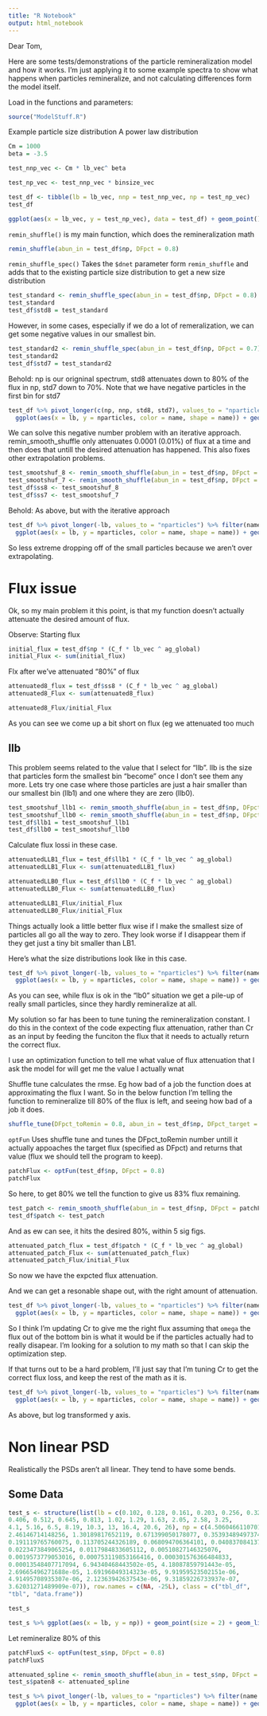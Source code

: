 ```yaml
---
title: "R Notebook"
output: html_notebook
---
```

Dear Tom,

Here are some tests/demonstrations of the particle remineralization model and how it works. I'm just applying it to some example spectra to show what happens when particles remineralize, and not calculating differences form the model itself.


Load in the functions and parameters:

```r
source("ModelStuff.R")
```

Example particle size distribution
A power law distribution
```r
Cm = 1000
beta = -3.5

test_nnp_vec <- Cm * lb_vec^ beta

test_np_vec <- test_nnp_vec * binsize_vec

test_df <- tibble(lb = lb_vec, nnp = test_nnp_vec, np = test_np_vec)
test_df
```

```r
ggplot(aes(x = lb_vec, y = test_np_vec), data = test_df) + geom_point() + scale_x_log10() + scale_y_log10()
```

`remin_shuffle()` is my main function, which does the remineralization math
```r
remin_shuffle(abun_in = test_df$np, DFpct = 0.8)
```

`remin_shuffle_spec()` Takes the `$dnet` parameter form `remin_shuffle` and adds that to the existing particle size distribution to get a new size distribution
```r
test_standard <- remin_shuffle_spec(abun_in = test_df$np, DFpct = 0.8)
test_standard
test_df$std8 = test_standard
```

However, in some cases, especially if we do a lot of remeralization, we can get some negative values in our smallest bin.
```r
test_standard2 <- remin_shuffle_spec(abun_in = test_df$np, DFpct = 0.7)
test_standard2
test_df$std7 = test_standard2
```

Behold:
np is our origninal spectrum, std8 attenuates down to 80% of the flux in np, std7 down to 70%. Note that we have negative particles in the first bin for std7

```r
test_df %>% pivot_longer(c(np, nnp, std8, std7), values_to = "nparticles") %>% filter(name != "nnp") %>%
  ggplot(aes(x = lb, y = nparticles, color = name, shape = name)) + geom_point(size = 2) + geom_path() + scale_x_log10()
```

We can solve this negative number problem with an iterative approach. remin_smooth_shuffle only attenuates 0.0001 (0.01%) of flux at a time and then does that untill the desired attenuation has happened. This also fixes other extrapolation problems.


```r
test_smootshuf_8 <- remin_smooth_shuffle(abun_in = test_df$np, DFpct = 0.8)
test_smootshuf_7 <- remin_smooth_shuffle(abun_in = test_df$np, DFpct = 0.7)
test_df$ss8 <- test_smootshuf_8 
test_df$ss7 <- test_smootshuf_7
```

Behold: As above, but with the iterative approach
```r
test_df %>% pivot_longer(-lb, values_to = "nparticles") %>% filter(name %in% c("np", "ss8", "ss7")) %>%
  ggplot(aes(x = lb, y = nparticles, color = name, shape = name)) + geom_point(size = 2) + geom_path() + scale_x_log10()
```

So less extreme dropping off of the small particles because we aren't over extrapolating.

# Flux issue

Ok, so my main problem it this point, is that my function doesn't actually attenuate the desired amount of flux. 

Observe:
Starting flux
```r
initial_flux = test_df$np * (C_f * lb_vec ^ ag_global)
initial_Flux <- sum(initial_flux)
```

Flx after we've attenuated "80%" of flux

```r
attenuated8_flux = test_df$ss8 * (C_f * lb_vec ^ ag_global)
attenuated8_Flux <- sum(attenuated8_flux)

attenuated8_Flux/initial_Flux
```

As you can see we come up a bit short on flux (eg we attenuated too much

## llb

This problem seems related to the value that I select for "llb". llb is the size that particles form the smallest bin "become" once I don't see them any more.
Lets try one case where those particles are just a hair smaller than our smallest bin (llb1) and one where they are zero (llb0).
```r
test_smootshuf_llb1 <- remin_smooth_shuffle(abun_in = test_df$np, DFpct = 0.8, llb = lb_vec[1] - 0.001)
test_smootshuf_llb0 <- remin_smooth_shuffle(abun_in = test_df$np, DFpct = 0.8, llb = 0)
test_df$llb1 = test_smootshuf_llb1
test_df$llb0 = test_smootshuf_llb0
```

Calculate flux lossi in these case.
```r
attenuatedLLB1_flux = test_df$llb1 * (C_f * lb_vec ^ ag_global)
attenuatedLLB1_Flux <- sum(attenuatedLLB1_flux)

attenuatedLLB0_flux = test_df$llb0 * (C_f * lb_vec ^ ag_global)
attenuatedLLB0_Flux <- sum(attenuatedLLB0_flux)

attenuatedLLB1_Flux/initial_Flux
attenuatedLLB0_Flux/initial_Flux
```

Things actually look a little better flux wise if I make the smallest size of particles all go all the way to zero. They look worse if I disappear them if they get just a tiny bit smaller than LB1.

Here's what the size distributions look like in this case.

```r
test_df %>% pivot_longer(-lb, values_to = "nparticles") %>% filter(name %in% c("np", "ss8", "llb0")) %>%
  ggplot(aes(x = lb, y = nparticles, color = name, shape = name)) + geom_point(size = 2) + geom_path() + scale_x_log10()
```

As you can see, while flux is ok in the "lb0" situation we get a pile-up of really small particles, since they hardly remineralize at all.

My solution so far has been to tune tuning the remineralization constant. I do this in the context of the code expecting flux attenuation, rather than Cr as an input by feeding the funciton the flux that it needs to actually return the correct flux.

I use an optimization function to tell me what value of flux attenuation that I ask the model for will get me the value I actually wnat

Shuffle tune calculates the rmse. Eg how bad of a job the function does at approximating the flux I want.
So in the below function I'm telling the function to remineralize till 80% of the flux is left, and seeing how bad of a job it does.
```r
shuffle_tune(DFpct_toRemin = 0.8, abun_in = test_df$np, DFpct_target =  0.8)
```

`optFun` Uses shuffle tune and tunes the DFpct_toRemin number untill it actually appoaches the target flux (specified as DFpct) and returns that value (flux we should tell the program to keep).
```r
patchFlux <- optFun(test_df$np, DFpct = 0.8)
patchFlux
```

So here, to get 80% we tell the function to give us 83% flux remaining.

```r
test_patch <- remin_smooth_shuffle(abun_in = test_df$np, DFpct = patchFlux)
test_df$patch <- test_patch
```

And as ew can see, it hits the desired 80%, within 5 sig figs.
```r
attenuated_patch_flux = test_df$patch * (C_f * lb_vec ^ ag_global)
attenuated_patch_Flux <- sum(attenuated_patch_flux)
attenuated_patch_Flux/initial_Flux
```

So now we have the expcted flux attenuation.

And we can get a resonable shape out, with the right amount of attenuation.
```r
test_df %>% pivot_longer(-lb, values_to = "nparticles") %>% filter(name %in% c("np", "ss8", "patch")) %>%
  ggplot(aes(x = lb, y = nparticles, color = name, shape = name)) + geom_point(size = 2) + geom_path() + scale_x_log10()
```

So I think I'm updating Cr to give me the right flux assuming that `omega` the flux out of the bottom bin is what it would be if the particles actually had to really disapear. I'm looking for a solution to my math so that I can skip the optimization step.

If that turns out to be a hard problem, I'll just say that I'm tuning Cr to get the correct flux loss, and keep the rest of the math as it is.

```r
test_df %>% pivot_longer(-lb, values_to = "nparticles") %>% filter(name %in% c("np", "ss8", "patch")) %>%
  ggplot(aes(x = lb, y = nparticles, color = name, shape = name)) + geom_point(size = 2) + geom_path() + scale_x_log10() + scale_y_log10()
```

As above, but log transformed y axis.

# Non linear PSD
Realistically the PSDs aren't all linear. They tend to have some bends.

## Some Data

```r
test_s <- structure(list(lb = c(0.102, 0.128, 0.161, 0.203, 0.256, 0.323, 
0.406, 0.512, 0.645, 0.813, 1.02, 1.29, 1.63, 2.05, 2.58, 3.25, 
4.1, 5.16, 6.5, 8.19, 10.3, 13, 16.4, 20.6, 26), np = c(4.50604661107017, 
2.46146714148256, 1.30189817652119, 0.671399050178077, 0.353934894973748, 
0.191119765760075, 0.113705244326189, 0.068094706364101, 0.040837084137518, 
0.0223473849065254, 0.0117984833605112, 0.00510827146325076, 
0.0019573779053016, 0.000753119853166416, 0.000301576366484833, 
0.00013548407717094, 6.94340468443502e-05, 4.18087859791443e-05, 
2.69665496271688e-05, 1.69196049314323e-05, 9.91959523502151e-06, 
4.91495708935307e-06, 2.12363942637543e-06, 9.31859226733937e-07, 
3.62031271489909e-07)), row.names = c(NA, -25L), class = c("tbl_df", 
"tbl", "data.frame"))

test_s
```

```r
test_s %>% ggplot(aes(x = lb, y = np)) + geom_point(size = 2) + geom_line() + scale_x_log10() + scale_y_log10()
```

Let remineralize 80% of this

```r
patchFluxS <- optFun(test_s$np, DFpct = 0.8)
patchFluxS
```

```r
attenuated_spline <- remin_smooth_shuffle(abun_in = test_s$np, DFpct = patchFluxS)
test_s$paten8 <- attenuated_spline
```

```r
test_s %>% pivot_longer(-lb, values_to = "nparticles") %>% filter(name %in% c("np", "paten8")) %>%
  ggplot(aes(x = lb, y = nparticles, color = name, shape = name)) + geom_point(size = 2) + geom_path() + scale_x_log10() + scale_y_log10()
```



